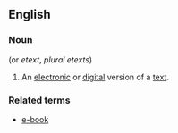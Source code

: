 ==English==

===Noun===
{{wikipedia}}
{{en-noun}} (or ''etext'', ''plural'' ''etexts'')
#An [[electronic]] or [[digital]] version of a [[text]].

===Related terms===
*[[e-book]]